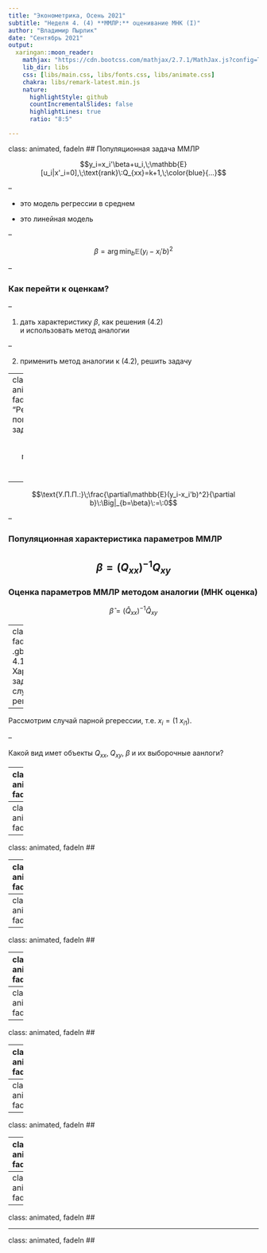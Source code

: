 ```yaml
---
title: "Эконометрика, Осень 2021"
subtitle: "Неделя 4. (4) **ММЛР:** оценивание МНК (I)"
author: "Владимир Пырлик"
date: "Сентябрь 2021"
output:
  xaringan::moon_reader:
    mathjax: "https://cdn.bootcss.com/mathjax/2.7.1/MathJax.js?config=TeX-MML-AM_HTMLorMML"
    lib_dir: libs
    css: [libs/main.css, libs/fonts.css, libs/animate.css]
    chakra: libs/remark-latest.min.js
    nature:
      highlightStyle: github
      countIncrementalSlides: false
      highlightLines: true
      ratio: "8:5"

---
```

class: animated, fadeIn
## Популяционная задача ММЛР

$$y_i=x_i'\beta+u_i,\;\mathbb{E}[u_i|x'_i=0],\;\text{rank}\:Q_{xx}=k+1,\;\color{blue}{...}$$

--

 - это модель регрессии в среднем
 
 - это линейная модель
 
--

$$\beta=\arg\min_{b}\mathbb{E}(y_i-x_i'b)^2 \tag{4.2}$$

--

### Как перейти к оценкам? 

--

 1) дать характеристику $\beta$, как решения $\text{(4.2)}$</br>и использовать метод аналогии

--

 2) применить метод аналогии к $\text{(4.2)}$, решить задачу

---
class: animated, fadeIn
## "Решение" популяционной задачи ММЛР

$$\beta=\arg\min_{b}\mathbb{E}(y_i-x_i'b)^2 \tag{4.2}$$

--

$$\text{У.П.П.:}\;\frac{\partial\mathbb{E}(y_i-x_i'b)^2}{\partial b}\:\Big|_{b=\beta}\:=\:0$$

--

### Популяционная характеристика параметров ММЛР

$$\beta = (Q_{xx})^{-1}Q_{xy}$$
--

### Оценка параметров ММЛР методом аналогии (МНК оценка)

$$\hat\beta = (\hat Q_{xx})^{-1}\hat Q_{xy}$$

---
class: animated, fadeIn
.gb[Пример 4.1] Характеристика задачи ММЛР в случае парной регрессии.

--

Рассмотрим случай парной ргерессии, т.е. $x_i=(1\;x_{i1})$.

--

Какой вид имет объекты $Q_{xx},\;Q_{xy},\;\beta$ и их выборочные аанлоги?

---
class: animated, fadeIn
## 

---
class: animated, fadeIn
## 

---
class: animated, fadeIn
## 

---
class: animated, fadeIn
## 

---
class: animated, fadeIn
## 

---
class: animated, fadeIn
## 

---
class: animated, fadeIn
## 

---
class: animated, fadeIn
## 

---
class: animated, fadeIn
## 

---
class: animated, fadeIn
## 

---
class: animated, fadeIn
## 

---
class: animated, fadeIn
## 

---
class: animated, fadeIn
## 

---
class: animated, fadeIn
## 

---
class: animated, fadeIn
## 

---
class: animated, fadeIn
## 


